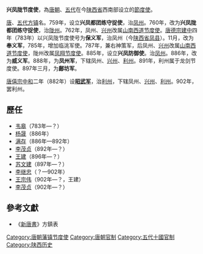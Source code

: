 '''兴凤陇节度使'''，為[[唐朝|唐朝]]、[[五代|五代]]在今[[陕西省|陕西省]]西南部设立的[[節度使|節度使]]。

[[唐|唐]]、[[五代|五代]][[方镇|方镇]]名。759年，设立'''兴凤都团练守捉使'''，治[[凤州|凤州]]。760年，改为'''兴凤陇都团练守捉使'''，治[[陇州|陇州]]。762年，凤州、[[兴州|兴州]]改属[[山南西道节度使|山南西道节度使]]。[[唐德宗|唐德宗]][[建中_(唐朝)|建中]]四年（783年）以兴凤陇节度使号为'''保义军'''，治凤州（今[[陕西省|陕西省]][[凤县|凤县]]）。11月，改为'''奉义军'''，785年，增加临洮军使。787年，兼右神策军，后凤州、[[兴州|兴州]]改属[[山南西道节度使|山南西道节度使]]，陇州改属[[凤翔节度使|凤翔节度使]]。885年，设立'''兴凤防御使'''。治[[凤州|凤州]]。886年，改为'''威义军'''。888年，为'''凤州军'''，下辖凤州、[[兴州|兴州]]、[[利州|利州]]。891年，利州属于龙剑节度使。897年三月，为'''鄜坊军'''。

[[唐僖宗|唐僖宗]][[中和_(唐朝)|中和]]二年（882年）设'''[[昭武軍節度使|昭武军]]'''，治[[利州|利州]]，下辖凤州、[[兴州|兴州]]、[[利州|利州]]。902年，罢利州。

==歷任==
* [[韦皋|韦皋]]（783年—？）
* [[杨晟_(唐朝)|杨晟]]（886年）
* [[满存|满存]]（886年—892年）
* [[李茂贞|李茂贞]]（892年—？）
* [[王建_(前蜀)|王建]]（896年—？）
* [[苏文建|苏文建]]（897年—？）
* [[李继忠|李继忠]]（？—902年）
* [[王宗伟|王宗伟]]（902年—？，王建）
* [[李茂贞|李茂贞]]（902年—？）

==參考文獻==
*《[[新唐書|新唐書]]》方鎮表

[[Category:唐朝藩镇节度使|Category:唐朝藩镇节度使]]
[[Category:唐朝官制|Category:唐朝官制]]
[[Category:五代十國官制|Category:五代十國官制]]
[[Category:陕西历史|Category:陕西历史]]